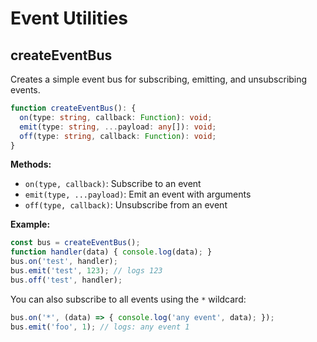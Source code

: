 # Event Utilities

## createEventBus

Creates a simple event bus for subscribing, emitting, and unsubscribing events.

```ts
function createEventBus(): {
  on(type: string, callback: Function): void;
  emit(type: string, ...payload: any[]): void;
  off(type: string, callback: Function): void;
}
```

**Methods:**
- `on(type, callback)`: Subscribe to an event
- `emit(type, ...payload)`: Emit an event with arguments
- `off(type, callback)`: Unsubscribe from an event

**Example:**
```ts
const bus = createEventBus();
function handler(data) { console.log(data); }
bus.on('test', handler);
bus.emit('test', 123); // logs 123
bus.off('test', handler);
```

You can also subscribe to all events using the `*` wildcard:
```ts
bus.on('*', (data) => { console.log('any event', data); });
bus.emit('foo', 1); // logs: any event 1
``` 
